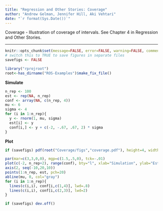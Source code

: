 ```yaml
---
title: "Regression and Other Stories: Coverage"
author: "Andrew Gelman, Jennifer Hill, Aki Vehtari"
date: "`r format(Sys.Date())`"
---
```

Coverage - Illustration of coverage of intervals. See Chapter 4 in
Regression and Other Stories.

-------------


```r
knitr::opts_chunk$set(message=FALSE, error=FALSE, warning=FALSE, comment=NA)
# switch this to TRUE to save figures in separate files
savefigs <- FALSE

```
```r
library("rprojroot")
root<-has_dirname("ROS-Examples")$make_fix_file()
```

**Simulate**

```r
n_rep <- 100
est <- rep(NA, n_rep)
conf <- array(NA, c(n_rep, 4))
mu <- 6
sigma <- 4
for (i in 1:n_rep){
  y <- rnorm(1, mu, sigma)
  est[i] <- y
  conf[i,] <- y + c(-2, -.67, .67, 2) * sigma
}
```

**Plot**

```r
if (savefigs) pdf(root("Coverage/figs","coverage.pdf"), height=4, width=8)
```
```r
par(mar=c(3,3,0,0), mgp=c(1.5,.5,0), tck=-.01)
plot(c(-2, n_rep+2), range(conf), bty="l", xlab="Simulation", ylab="Estimate, 50%, and 95% confidence interval", xaxs="i", yaxt="n", type="n")
axis(2, seq(-10,20,10))
points(1:n_rep, est, pch=20)
abline(mu, 0, col="gray")
for (i in 1:n_rep){
  lines(c(i,i), conf[i,c(1,4)], lwd=.8)
  lines(c(i,i), conf[i,c(2,3)], lwd=2)
}
```
```r
if (savefigs) dev.off()
```

